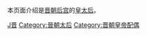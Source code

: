 本页面介绍是[[晋朝|晋朝]][[后宫|后宫]]的[[皇太后|皇太后]]。

[[Category:魏晉南北朝皇太后|J晋]]
[[Category:晉朝太后|Category:晉朝太后]]
[[Category:晋朝皇帝配偶|Category:晋朝皇帝配偶]]